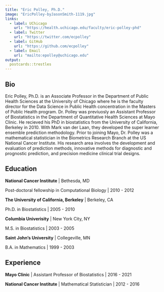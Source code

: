 ```yaml
---
title: "Eric Polley, Ph.D."
image: "EricPolley-byJasonSmith-1119.jpg"
links:
  - label: UChicago
    url: "https://health.uchicago.edu/faculty/eric-polley-phd"
  - label: Twitter
    url: "https://twitter.com/ecpolley"
  - label: GitHub
    url: "https://github.com/ecpolley"
  - label: Email
    url: "mailto:epolley@uchicago.edu"
output:
  postcards::trestles
---
```

 
## Bio

Eric Polley, Ph.D. is an Associate Professor in the Department of Public Health Sciences at the University of Chicago where he is the faculty director for the Data Science in Public Health concentration in the Masters of Public Health program. Dr. Polley was previuosly an Assistant Professor of Biostatistics in the Department of Quantitative Health Sciences at Mayo Clinic. He recieved his PhD in biostatistics from the University of California, Berkeley in 2010. With Mark van der Laan, they developed the super learner ensemble prediction methodology. Prior to joining Mayo, Dr. Polley was a mathematical statistician in the Biometrics Research Branch at the US National Cancer Institute. His research area involves the development and evaluation of prediction methods, innovative methods for diagnostic and prognostic prediction, and precision medicine clinical trial designs.

## Education

**National Cancer Institute** | Bethesda, MD

Post-doctoral fellowship in Computational Biology | 2010 - 2012

**The University of California, Berkeley** | Berkeley, CA

Ph.D. in Biostatistics | 2005 - 2010

**Columbia Univerisity** | New York City, NY

M.S. in Biostatistics | 2003 - 2005

**Saint John's University** | Collegeville, MN

B.A. in Mathematics | 1999 - 2003

## Experience

**Mayo Clinic** | Assistant Professor of Biostatistics | 2016 - 2021

**National Cancer Institute** | Mathematical Statistician | 2012 - 2016
